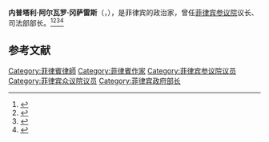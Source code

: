 '''内普塔利·阿尔瓦罗·冈萨雷斯'''（{{lang-en|'''Neptali Alvaro Gonzales'''}}，{{bd|1923年|6月10日|2001年|9月16日|catIdx=N}}），是菲律宾的政治家，曾任[[菲律宾参议院|菲律宾参议院]]议长、司法部部长。<ref>{{Cite web |url=http://legacy.senate.gov.ph/senators/senpres/gonzales.asp |title=Biography of Senate President Gonzales |access-date=2021-03-01 |archive-date=2021-01-19 |archive-url=https://web.archive.org/web/20210119153356/http://legacy.senate.gov.ph/senators/senpres/gonzales.asp |dead-url=no }}</ref><ref>{{Cite web |url=https://separateopinion.wordpress.com/2010/07/17/neptali-a-gonzales-september-23-2001/ |title=Neptali A. Gonzales, September 23, 2001 |access-date=2021-03-01 |archive-date=2010-10-22 |archive-url=https://web.archive.org/web/20101022124320/http://separateopinion.wordpress.com/2010/07/17/neptali-a-gonzales-september-23-2001/ |dead-url=no }}</ref><ref>{{Cite web |url=https://www.set.gov.ph/member-senators/1416/hon-senator-neptali-a-gonzales/ |title=HON. SENATOR NEPTALI A. GONZALES |access-date=2021-03-01 |archive-date=2021-01-17 |archive-url=https://web.archive.org/web/20210117193322/https://www.set.gov.ph/member-senators/1416/hon-senator-neptali-a-gonzales/ |dead-url=no }}</ref><ref>{{Cite web |url=http://www.ncmh.gov.ph/index.php/news/72-senate-president-neptali-a-gonzales-general-hospital |title=SENATE PRESIDENT NEPTALI A. GONZALES GENERAL HOSPITAL |access-date=2021-03-01 |archive-date=2021-07-12 |archive-url=https://web.archive.org/web/20210712163823/https://ncmh.gov.ph/index.php/news/72-senate-president-neptali-a-gonzales-general-hospital |dead-url=no }}</ref>

== 参考文献 ==
{{Reflist}}

[[Category:菲律賓律師|Category:菲律賓律師]]
[[Category:菲律賓作家|Category:菲律賓作家]]
[[Category:菲律宾参议院议员|Category:菲律宾参议院议员]]
[[Category:菲律宾众议院议员|Category:菲律宾众议院议员]]
[[Category:菲律宾政府部长|Category:菲律宾政府部长]]